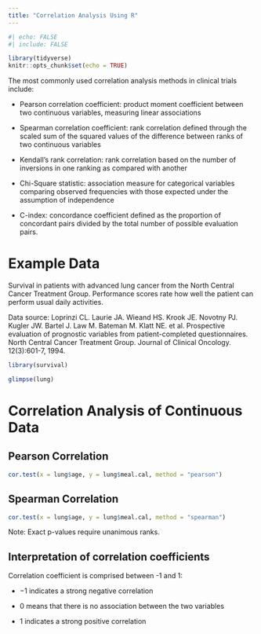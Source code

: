 ---
title: "Correlation Analysis Using R"
---

```{r}
#| echo: FALSE
#| include: FALSE

library(tidyverse)
knitr::opts_chunk$set(echo = TRUE)
```

The most commonly used correlation analysis methods in clinical trials include:

-   Pearson correlation coefficient: product moment coefficient between two continuous variables, measuring linear associations

-   Spearman correlation coefficient: rank correlation defined through the scaled sum of the squared values of the difference between ranks of two continuous variables

-   Kendall's rank correlation: rank correlation based on the number of inversions in one ranking as compared with another

-   Chi-Square statistic: association measure for categorical variables comparing observed frequencies with those expected under the assumption of independence

-   C-index: concordance coefficient defined as the proportion of concordant pairs divided by the total number of possible evaluation pairs.

# Example Data

Survival in patients with advanced lung cancer from the North Central Cancer Treatment Group. Performance scores rate how well the patient can perform usual daily activities.

Data source: Loprinzi CL. Laurie JA. Wieand HS. Krook JE. Novotny PJ. Kugler JW. Bartel J. Law M. Bateman M. Klatt NE. et al. Prospective evaluation of prognostic variables from patient-completed questionnaires. North Central Cancer Treatment Group. Journal of Clinical Oncology. 12(3):601-7, 1994.

```{r}
library(survival) 

glimpse(lung)
```

# Correlation Analysis of Continuous Data

## Pearson Correlation

```{r}
cor.test(x = lung$age, y = lung$meal.cal, method = "pearson") 
```

## Spearman Correlation

```{r}
cor.test(x = lung$age, y = lung$meal.cal, method = "spearman")
```

Note: Exact p-values require unanimous ranks.

## Interpretation of correlation coefficients

Correlation coefficient is comprised between -1 and 1:

-   $-1$ indicates a strong negative correlation

-   $0$ means that there is no association between the two variables

-   $1$ indicates a strong positive correlation

